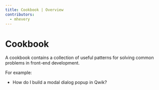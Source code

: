 ```yaml
---
title: Cookbook | Overview
contributors:
  - mhevery
---
```


# Cookbook

A cookbook contains a collection of useful patterns for solving common problems in front-end development.

For example:
- How do I build a modal dialog popup in Qwik?